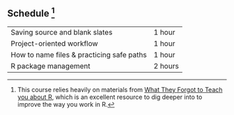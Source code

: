 ## Schedule [^schedule-1]

[^schedule-1]: This course relies heavily on materials from [What They Forgot to Teach you about R](https://rstats.wtf/), which is an excellent resource to dig deeper into to improve the way you work in R.

|                                           |         |
|-------------------------------------------|---------|
| Saving source and blank slates            | 1 hour  |
| Project-oriented workflow                 | 1 hour  |
| How to name files & practicing safe paths | 1 hour  |
| R package management                      | 2 hours |
